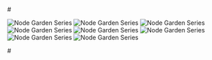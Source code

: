 
<GJHeader premsg="Stuff" postmsg="drew" />
#
<div class="artboard">

![Node Garden Series](../../public/ng/ng1.jpg "NG")
![Node Garden Series](../../public/ng/ng2.jpg "NG")
![Node Garden Series](../../public/ng/ng3.jpg "NG")
![Node Garden Series](../../public/ng/ng4.jpg "NG")
![Node Garden Series](../../public/ng/ng5.jpg "NG")
![Node Garden Series](../../public/ng/ng6.jpg "NG")
![Node Garden Series](../../public/ng/ng7.jpg "NG")
![Node Garden Series](../../public/ng/ng8.jpg "NG")

</div>
#
<Footer />
